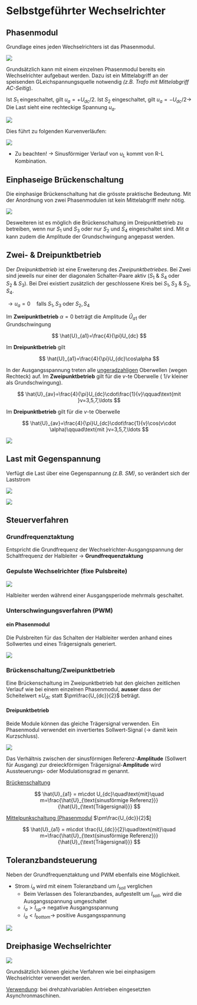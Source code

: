 # Selbstgeführter Wechselrichter

## Phasenmodul

Grundlage eines jeden Wechselrichters ist das Phasenmodul.

![](images/paste-55.png)

Grundsätzlich kann mit einem einzelnen Phasenmodul bereits ein Wechselrichter aufgebaut werden. Dazu ist ein Mittelabgriff an der speisenden GLeichspannungsquelle notwendig *(z.B. Trafo mit Mittelabgriff AC-Seitig*).

Ist $S_1$ eingeschaltet, gilt $u_a=+U_{dc}/2$. Ist $S_2$ eingeschaltet, gilt $u_a = -U_{dc}/2 \rightarrow$ Die Last sieht eine rechteckige Spannung $u_a$.

![](images/paste-56.png)

Dies führt zu folgenden Kurvenverläufen:

![](images/wechselrichter/phasenmodul_verlauf.png)

-   Zu beachten! $\rightarrow$ Sinusförmiger Verlauf von $u_L$ kommt von R-L Kombination.

## Einphaseige Brückenschaltung

Die einphasige Brückenschaltung hat die grösste praktische Bedeutung. Mit der Anordnung von zwei Phasenmodulen ist kein Mittelabgriff mehr nötig.

![](images/paste-58.png)

Desweiteren ist es möglich die Brückenschaltung im Dreipunktbetrieb zu betreiben, wenn nur $S_1$ und $S_3$ oder nur $S_2$ und $S_4$ eingeschaltet sind. Mit $\alpha$ kann zudem die Amplitude der Grundschwingung angepasst werden.

::: callout-note
## Zwei- & Dreipunktbetrieb

Der *Dreipunktbetrieb* ist eine Erweiterung des *Zweipunktbetriebes*. Bei Zwei sind jeweils nur einer der diagonalen Schalter-Paare aktiv ($S_1\ \&\ S_4$ oder $S_2\ \&\ S_3$). Bei Drei existiert zusätzlich der geschlossene Kreis bei $S_1,\,S_3$ & $S_2,\,S_4$.

$\rightarrow u_a=0\quad\text{falls }S_1,\,S_3\text{ oder }S_2,\,S_4$
:::

Im **Zweipunktbetrieb** $\alpha=0$ beträgt die Amplitude $\hat{U}_{a1}$ der Grundschwingung

$$
\hat{U}_{a1}=\frac{4}{\pi}U_{dc}
$$

Im **Dreipunktbetrieb** gilt

$$
\hat{U}_{a1}=\frac{4}{\pi}U_{dc}\cos\alpha
$$

In der Ausgangsspannung treten alle [ungeradzahligen]{.underline} Oberwellen (wegen Rechteck) auf. Im **Zweipunktbetrieb** gilt für die $v$-te Oberwelle ( $1/v$ kleiner als Grundschwingung).

$$
\hat{U}_{av}=\frac{4}{\pi}U_{dc}\cdot\frac{1}{v}\qquad\text{mit }v=3,5,7,\ldots
$$

Im **Dreipunktbetrieb** gilt für die $v$-te Oberwelle

$$
\hat{U}_{av}=\frac{4}{\pi}U_{dc}\cdot\frac{1}{v}\cos(v\cdot \alpha)\qquad\text{mit }v=3,5,7,\ldots
$$

![](images/wechselrichter/zwei_dreipunktbetrieb.png)

## Last mit Gegenspannung

Verfügt die Last über eine Gegenspannung *(z.B. SM)*, so verändert sich der Laststrom

![](images/paste-60.png)

![](images/paste-61.png)

## Steuerverfahren

### Grundfrequenztaktung

Entspricht die Grundfrequenz der Wechselrichter-Ausgangspannung der Schaltfrequenz der Halbleiter $\rightarrow$ **Grundfrequenztaktung**

### Gepulste Wechselrichter (fixe Pulsbreite)

![](images/paste-62.png)

Halbleiter werden während einer Ausgangsperiode mehrmals geschaltet.

```{=latex}
\begin{itemize}
  \item[\textcolor{OliveGreen}{\faPlus}] Entstehende Oberschwingung verschieben sich zu höheren Frequenzen
  \item[\textcolor{OliveGreen}{\faPlus}] Amplitude der Grundschwingunge der Ausgangsspannung lässt sich einstellen
  \item[\textcolor{BrickRed}{\faMinus}] mehrmaliges Pulsen in jeder Halbwelle erhöht Schaltverluste in Halbleitern
\end{itemize}
```
### Unterschwingungsverfahren (PWM)

#### ein Phasenmodul

Die Pulsbreiten für das Schalten der Halbleiter werden anhand eines Sollwertes und eines Trägersignals generiert.

![](images/paste-63.png)

```{=tex}
\begin{itemize}
  \item[\circled{1}] dreieckförmiges Trägersignal \& sinusförmiger Sollwert
  \item[\circled{2}] Ausgangsspannung $u_a$ eines Phasenmoduls
\end{itemize}
```
::: callout-tip
### Brückenschaltung/Zweipunktbetrieb

Eine Brückenschaltung im Zweipunktbetrieb hat den gleichen zeitlichen Verlauf wie bei einem einzelnen Phasenmodul, **ausser** dass der Scheitelwert $\pm U_{dc}$ statt $\pm\frac{U_{dc}}{2}$ beträgt.
:::

#### Dreipunktbetrieb

Beide Module können das gleiche Trägersignal verwenden. Ein Phasenmodul verwendet ein invertiertes Sollwert-Signal ($\rightarrow$ damit kein Kurzschluss).

![](images/paste-64.png)

```{=latex}
\begin{itemize}
  \item[\circled{1}] dreieckförmiges Trägersignal \& sinusförmiger Sollwert
  \item[\circled{2}] Mit $S_1$ \& $S_2$ (Phasenmodul \#1) erzeugte Ausgangsspannung
  \item[\circled{3}] Mit $S_3$ \& $S_4$ (Phasenmodul \#2) erzeugte Ausgangsspannung
  \item[\circled{4}] Ausgangsspannung an der Last
\end{itemize}
```
Das Verhältnis zwischen der sinusförmigen Referenz-**Amplitude** (Sollwert für Ausgang) zur dreieckförmigen Trägersignal-**Amplitude** wird Aussteuerungs- oder Modulationsgrad $m$ genannt.

[Brückenschaltung]{.underline}

$$
\hat{U}_{a1} = m\cdot U_{dc}\quad\text{mit}\quad m=\frac{\hat{U}_{\text{sinusförmige Referenz}}}{\hat{U}_{\text{Trägersignal}}}
$$

[Mittelpunkschaltung (Phasenmodul]{.underline} $\pm\frac{U_{dc}}{2}$[)]{.underline}

$$
\hat{U}_{a1} = m\cdot \frac{U_{dc}}{2}\quad\text{mit}\quad m=\frac{\hat{U}_{\text{sinusförmige Referenz}}}{\hat{U}_{\text{Trägersignal}}}
$$

```{=latex}
\begin{conditions}
  \hat{U}_{a1} & Amplitude der Grundschwingung der Wechselrichter-Ausgangsspannung
\end{conditions}
```
## Toleranzbandsteuerung

Neben der Grundfrequenztaktung und PWM ebenfalls eine Möglichkeit.

-   Strom $i_a$ wird mit einem Toleranzband um $I_{soll}$ verglichen
    -   Beim Verlassen des Toleranzbandes, aufgestellt um $I_{soll}$, wird die Ausgangsspannung umgeschaltet
    -   $i_{a}>I_{up}\rightarrow$ negative Ausgangsspannung
    -   $i_a<I_{bottom}\rightarrow$ positive Ausgangsspannung

![](images/paste-65.png)

## Dreiphasige Wechselrichter

![](images/paste-66.png)

Grundsätzlich können gleiche Verfahren wie bei einphasigem Wechselrichter verwendet werden.

[Verwendung]{.underline}: bei drehzahlvariablen Antrieben eingesetzten Asynchronmaschinen.
